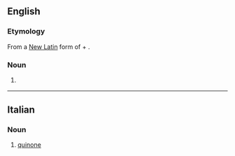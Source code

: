==English==

===Etymology===
From a [[Latinised|New Latin]] form of {{etyl|es}} {{term|quina|lang=es||quinine}} + {{term|-one}}.

===Noun===
{{en-noun}}

# {{chemistry}} {{dated form of|quinone}}

{{Webster 1913}}

----

==Italian==

===Noun===
{{it-noun|chinon|m|e|i}}

# {{organic chemistry|lang=it}} [[quinone]]